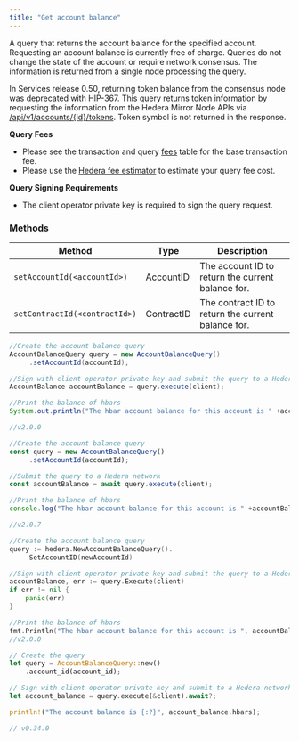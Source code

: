 ```yaml
---
title: "Get account balance"
---
```



A query that returns the account balance for the specified account. Requesting an account balance is currently free of charge. Queries do not change the state of the account or require network consensus. The information is returned from a single node processing the query.

In Services release 0.50, returning token balance from the consensus node was deprecated with HIP-367. This query returns token information by requesting the information from the Hedera Mirror Node APIs via [/api/v1/accounts/{id}/tokens](https://mainnet.mirrornode.hedera.com/api/v1/docs/#/accounts/listTokenRelationshipByAccountId). Token symbol is not returned in the response.

**Query Fees**

* Please see the transaction and query [fees](/hedera/networks/mainnet/fees#transaction-and-query-fees) table for the base transaction fee.
* Please use the [Hedera fee estimator](https://hedera.com/fees) to estimate your query fee cost.

**Query Signing Requirements**

* The client operator private key is required to sign the query request.

### Methods

<table><thead><tr><th>Method</th><th>Type</th><th>Description</th></tr></thead><tbody><tr><td><code>setAccountId(&#x3C;accountId>)</code></td><td>AccountID</td><td>The account ID to return the current balance for.</td></tr><tr><td><code>setContractId(&#x3C;contractId>)</code></td><td>ContractID</td><td>The contract ID to return the current balance for.</td></tr></tbody></table>

<CodeGroup>

```java Java
//Create the account balance query
AccountBalanceQuery query = new AccountBalanceQuery()
     .setAccountId(accountId);

//Sign with client operator private key and submit the query to a Hedera network
AccountBalance accountBalance = query.execute(client);

//Print the balance of hbars
System.out.println("The hbar account balance for this account is " +accountBalance.hbars);

//v2.0.0
```


```javascript JavaScript
//Create the account balance query
const query = new AccountBalanceQuery()
     .setAccountId(accountId);

//Submit the query to a Hedera network
const accountBalance = await query.execute(client);

//Print the balance of hbars
console.log("The hbar account balance for this account is " +accountBalance.hbars);

//v2.0.7
```


```go Go
//Create the account balance query
query := hedera.NewAccountBalanceQuery().
     SetAccountID(newAccountId)

//Sign with client operator private key and submit the query to a Hedera network
accountBalance, err := query.Execute(client)
if err != nil {
    panic(err)
}

//Print the balance of hbars
fmt.Println("The hbar account balance for this account is ", accountBalance.Hbars.String())
//v2.0.0
```


```rust Rust
// Create the query
let query = AccountBalanceQuery::new()
    .account_id(account_id);

// Sign with client operator private key and submit to a Hedera network
let account_balance = query.execute(&client).await?;

println!("The account balance is {:?}", account_balance.hbars);

// v0.34.0
```

</CodeGroup>
